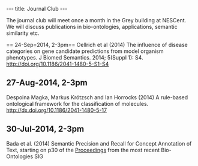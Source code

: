 ---
title: Journal Club
---

The journal club will meet once a month in the Grey building at NESCent. We will discuss publications in bio-ontologies, applications, semantic similarity etc.

== 24-Sep=2014, 2-3pm==
Oellrich et al (2014) The influence of disease categories on gene candidate predictions from model organism phenotypes. J Biomed Semantics. 2014; 5(Suppl 1): S4.
http://doi.org/10.1186/2041-1480-5-S1-S4

==27-Aug-2014, 2-3pm==
Despoina Magka, Markus Krötzsch and Ian Horrocks (2014) A rule-based ontological framework for the classification of molecules. http://dx.doi.org/10.1186/2041-1480-5-17

== 30-Jul-2014, 2-3pm==
Bada et al. (2014) Semantic Precision and Recall for Concept Annotation of Text, starting on p30 of the [https://docs.google.com/file/d/0B6AZUdKw1IVHQjI3MVFvWjFRWlE/edit Proceedings] from the most recent Bio-Ontologies SIG